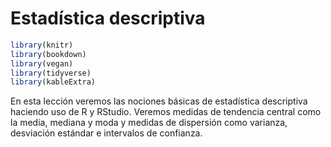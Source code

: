 # Estadística descriptiva
```r
library(knitr)
library(bookdown)
library(vegan)
library(tidyverse)
library(kableExtra)
```

En esta lección veremos las nociones básicas de estadística descriptiva haciendo uso de R y RStudio. Veremos medidas de tendencia central como la media, mediana y moda y medidas de dispersión como varianza, desviación estándar e intervalos de confianza.

## 